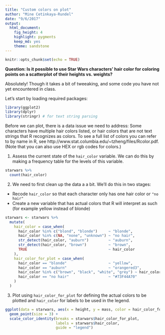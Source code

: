 ```yaml
---
title: "Custom colors on plot"
author: "Mine Cetinkaya-Rundel"
date: "9/6/2017"
output: 
  html_document: 
    fig_height: 4
    highlight: pygments
    keep_md: yes
    theme: sandstone
---
```


```r
knitr::opts_chunk$set(echo = TRUE)
```

**Question: Is it possible to use Star Wars characters' hair color for coloring points on a scatterplot of their heights vs. weights?**

Absolutely! Though it takes a bit of tweeaking, and some code you have not yet encountered in class.

Let's start by loading required packages:

```r
library(ggplot2)
library(dplyr)
library(stringr) # for text string parsing
```

Before we can plot, there is a data issue we need to address: Some characters have multiple hair colors listed, or hair colors that are not text strings that R recognizes as colors. To see a full list of colors you can refer to by name in R, see http://www.stat.columbia.edu/~tzheng/files/Rcolor.pdf. (Note that you can also use HEX or rgb codes for colors.)

1. Assess the current state of the `hair_color` variable. We can do this by making a frequency table for the levels of this variable.

```r
starwars %>%
  count(hair_color)
```

2. We need to first clean up the data a a bit. We'll do this in two stages:

- Recode `hair_color` so that each character only has one hair color or `"no hair"`
- Create a new variable that has actual colors that R will interpret as such (for example yellow instead of blonde)

```r
starwars <- starwars %>%
  mutate(
    hair_color = case_when(
      hair_color %in% c("blond", "blonde")     ~ "blonde",
      hair_color %in% c(NA, "none", "unknown") ~ "no hair",
      str_detect(hair_color, "auburn")         ~ "auburn",
      str_detect(hair_color, "brown")          ~ "brown",
      TRUE                                     ~ hair_color
    ),
    hair_color_for_plot = case_when(
      hair_color == "blonde"                   ~ "yellow",
      hair_color == "auburn"                   ~ "orangered3",
      hair_color %in% c("brown", "black", "white", "grey") ~ hair_color,
      hair_color == "no hair"                  ~ "#73F44A70"
    )
  )
```

3. Plot using `hair_color_for_plot` for defining the actual colors to be plotted and `hair_color` for labels to be used in the legend.

```r
ggplot(data = starwars, aes(x = height, y = mass, color = hair_color_for_plot)) +
  geom_point(size = 3) +
  scale_color_identity(breaks = starwars$hair_color_for_plot, 
                       labels = starwars$hair_color, 
                       guide = "legend")
```